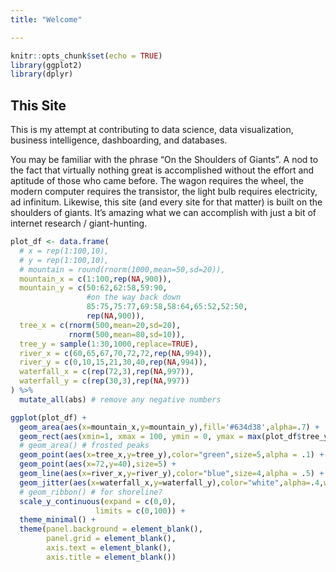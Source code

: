 ```yaml
---
title: "Welcome"

---
```


```r
knitr::opts_chunk$set(echo = TRUE)
library(ggplot2)
library(dplyr)
```

<link rel="stylesheet" href="https://use.fontawesome.com/releases/v5.5.0/css/all.css" integrity="sha384-B4dIYHKNBt8Bc12p+WXckhzcICo0wtJAoU8YZTY5qE0Id1GSseTk6S+L3BlXeVIU" crossorigin="anonymous">

## This Site

This is my attempt at contributing to data science, data visualization, business intelligence, dashboarding, and databases. 

You may be familiar with the phrase "On the Shoulders of Giants". A nod to the fact that virtually nothing great is accomplished without the effort and aptitude of those who came before. The wagon requires the wheel, the modern computer requires the transistor, the light bulb requires electricity, ad infinitum. Likewise, this site (and every site for that matter) is built on the shoulders of giants. It's amazing what we can accomplish with just a bit of internet research / giant-hunting.


```r
plot_df <- data.frame(
  # x = rep(1:100,10),
  # y = rep(1:100,10),
  # mountain = round(rnorm(1000,mean=50,sd=20)),
  mountain_x = c(1:100,rep(NA,900)),
  mountain_y = c(50:62,62:58,59:90,
                 #on the way back down
                 85:75,75:77,69:58,58:64,65:52,52:50,
                 rep(NA,900)),
  tree_x = c(rnorm(500,mean=20,sd=20),
             rnorm(500,mean=80,sd=10)),
  tree_y = sample(1:30,1000,replace=TRUE),
  river_x = c(60,65,67,70,72,72,rep(NA,994)),
  river_y = c(0,10,15,21,30,40,rep(NA,994)),
  waterfall_x = c(rep(72,3),rep(NA,997)),
  waterfall_y = c(rep(30,3),rep(NA,997))
) %>%
  mutate_all(abs) # remove any negative numbers

ggplot(plot_df) +
  geom_area(aes(x=mountain_x,y=mountain_y),fill='#634d38',alpha=.7) +
  geom_rect(aes(xmin=1, xmax = 100, ymin = 0, ymax = max(plot_df$tree_y)),fill="#4f3924") +
  # geom_area() # frosted peaks
  geom_point(aes(x=tree_x,y=tree_y),color="green",size=5,alpha = .1) +
  geom_point(aes(x=72,y=40),size=5) + 
  geom_line(aes(x=river_x,y=river_y),color="blue",size=4,alpha = .5) + 
  geom_jitter(aes(x=waterfall_x,y=waterfall_y),color="white",alpha=.4,width = 1,size=3) +
  # geom_ribbon() # for shoreline?
  scale_y_continuous(expand = c(0,0),
                   limits = c(0,100)) +
  theme_minimal() + 
  theme(panel.background = element_blank(),
        panel.grid = element_blank(),
        axis.text = element_blank(),
        axis.title = element_blank())
```
